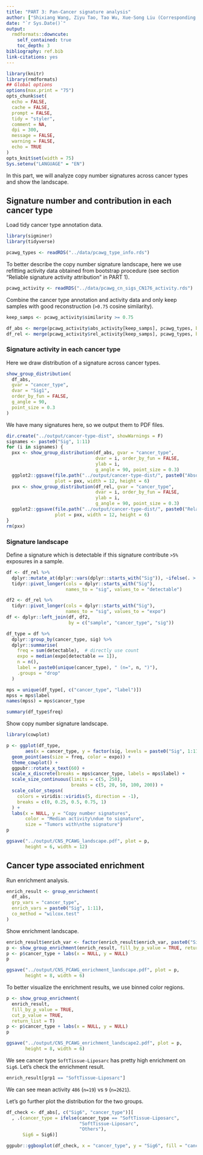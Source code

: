 ```yaml
---
title: "PART 3: Pan-Cancer signature analysis"
author: ["Shixiang Wang, Ziyu Tao, Tao Wu, Xue-Song Liu (Corresponding author)"]
date: "`r Sys.Date()`"
output:
  rmdformats::downcute:
    self_contained: true
    toc_depth: 3
bibliography: ref.bib
link-citations: yes
---
```



```r
library(knitr)
library(rmdformats)
## Global options
options(max.print = "75")
opts_chunk$set(
  echo = FALSE,
  cache = FALSE,
  prompt = FALSE,
  tidy = "styler",
  comment = NA,
  dpi = 300,
  message = FALSE,
  warning = FALSE,
  echo = TRUE
)
opts_knit$set(width = 75)
Sys.setenv("LANGUAGE" = "EN")
```

In this part, we will analyze copy number signatures across cancer types and show the landscape.

## Signature number and contribution in each cancer type

Load tidy cancer type annotation data.

```r
library(sigminer)
library(tidyverse)

pcawg_types <- readRDS("../data/pcawg_type_info.rds")
```


To better describe the copy number signature landscape, here we use refitting activity data obtained from bootstrap procedure (see section "Reliable signature activity attribution" in PART 1).

```r
pcawg_activity <- readRDS("../data/pcawg_cn_sigs_CN176_activity.rds")
```

Combine the cancer type annotation and activity data and only keep samples with good reconstruction (`>0.75` cosine similarity).

```r
keep_samps <- pcawg_activity$similarity >= 0.75

df_abs <- merge(pcawg_activity$abs_activity[keep_samps], pcawg_types, by = "sample")
df_rel <- merge(pcawg_activity$rel_activity[keep_samps], pcawg_types, by = "sample")
```

### Signature activity in each cancer type

Here we draw distribution of a signature across cancer types.

```r
show_group_distribution(
  df_abs, 
  gvar = "cancer_type",
  dvar = "Sig1",
  order_by_fun = FALSE,
  g_angle = 90,
  point_size = 0.3
)
```

We have many signatures here, so we output them to PDF files.

```r
dir.create("../output/cancer-type-dist", showWarnings = F)
signames <- paste0("Sig", 1:11)
for (i in signames) {
  pxx <- show_group_distribution(df_abs, gvar = "cancer_type",
                                 dvar = i, order_by_fun = FALSE, 
                                 ylab = i,
                                 g_angle = 90, point_size = 0.3)
  ggplot2::ggsave(file.path("../output/cancer-type-dist/", paste0("Absolute_activity_", i, ".pdf")),
                  plot = pxx, width = 12, height = 6)
  pxx <- show_group_distribution(df_rel, gvar = "cancer_type",
                                 dvar = i, order_by_fun = FALSE,
                                 ylab = i,
                                 g_angle = 90, point_size = 0.3)
  ggplot2::ggsave(file.path("../output/cancer-type-dist/", paste0("Relative_activity_", i, ".pdf")),
                  plot = pxx, width = 12, height = 6)
}
rm(pxx)
```

### Signature landscape

Define a signature which is detectable if this signature contribute `>5%` exposures in a sample.

```r
df <- df_rel %>% 
  dplyr::mutate_at(dplyr::vars(dplyr::starts_with("Sig")), ~ifelse(. > 0.05, 1L, 0L)) %>% 
  tidyr::pivot_longer(cols = dplyr::starts_with("Sig"),
                      names_to = "sig", values_to = "detectable") 

df2 <- df_rel %>% 
  tidyr::pivot_longer(cols = dplyr::starts_with("Sig"),
                      names_to = "sig", values_to = "expo")
df <- dplyr::left_join(df, df2,
                       by = c("sample", "cancer_type", "sig"))

df_type = df %>% 
  dplyr::group_by(cancer_type, sig) %>% 
  dplyr::summarise(
    freq = sum(detectable),  # directly use count
    expo = median(expo[detectable == 1]),
    n = n(),
    label = paste0(unique(cancer_type), " (n=", n, ")"),
    .groups = "drop"
  )

mps = unique(df_type[, c("cancer_type", "label")])
mpss = mps$label
names(mpss) = mps$cancer_type
```

```r
summary(df_type$freq)
```

Show copy number signature landscape.

```r
library(cowplot)

p <- ggplot(df_type,
       aes(x = cancer_type, y = factor(sig, levels = paste0("Sig", 1:11)))) + 
  geom_point(aes(size = freq, color = expo)) +
  theme_cowplot() +  
  ggpubr::rotate_x_text(60) + 
  scale_x_discrete(breaks = mps$cancer_type, labels = mps$label) + 
  scale_size_continuous(limits = c(5, 250), 
                        breaks = c(5, 20, 50, 100, 200)) + 
  scale_color_stepsn(
    colors = viridis::viridis(5, direction = -1),
    breaks = c(0, 0.25, 0.5, 0.75, 1)
  ) +
  labs(x = NULL, y = "Copy number signatures", 
       color = "Median activity\ndue to signature",
       size = "Tumors with\nthe signature")
p

ggsave("../output/CNS_PCAWG_landscape.pdf", plot = p,
       height = 6, width = 12)
```

## Cancer type associated enrichment

Run enrichment analysis.

```r
enrich_result <- group_enrichment(
  df_abs,
  grp_vars = "cancer_type",
  enrich_vars = paste0("Sig", 1:11),
  co_method = "wilcox.test"
)
```

Show enrichment landscape.

```r
enrich_result$enrich_var <- factor(enrich_result$enrich_var, paste0("Sig", 1:11))
p <- show_group_enrichment(enrich_result, fill_by_p_value = TRUE, return_list = T)
p <- p$cancer_type + labs(x = NULL, y = NULL)
p

ggsave("../output/CNS_PCAWG_enrichment_landscape.pdf", plot = p,
       height = 8, width = 6)
```

To better visualize the enrichment results, we use binned color regions.

```r
p <- show_group_enrichment(
  enrich_result, 
  fill_by_p_value = TRUE, 
  cut_p_value = TRUE,
  return_list = T)
p <- p$cancer_type + labs(x = NULL, y = NULL)
p

ggsave("../output/CNS_PCAWG_enrichment_landscape2.pdf", plot = p,
       height = 8, width = 6)
```
We see cancer type `SoftTissue-Liposarc` has pretty high enrichment on `Sig6`.
Let's check the enrichment result.

```r
enrich_result[grp1 == "SoftTissue-Liposarc"]
```
We can see mean activity `486` (`n=19`) vs `9` (`n=2621`).

Let's go further plot the distribution for the two groups.

```r
df_check <- df_abs[, c("Sig6", "cancer_type")][
  , .(cancer_type = ifelse(cancer_type == "SoftTissue-Liposarc", 
                           "SoftTissue-Liposarc",
                           "Others"),
      Sig6 = Sig6)]
```

```r
ggpubr::ggboxplot(df_check, x = "cancer_type", y = "Sig6", fill = "cancer_type", xlab = FALSE, width = 0.3)
```

